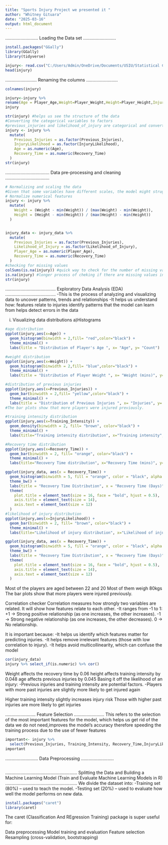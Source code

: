---
title: "Sports Injury Project we presented it "
author: "Whitney Gituara"
date: "2025-03-16"
output: html_document
---
..........................
Loading the Data set
..........................
```{r}
install.packages("GGally")  
library(GGally)
library(tidyverse)

injury<- read.csv("C:/Users/Admin/OneDrive/Documents/USIU/Statistical Computing/Assignments/Project/injury_data.csv")
head(injury)

`````````
.........................
Renaming the columns
.........................
```{r}
colnames(injury)
```

```{r}
injury<-injury %>%
rename(Age = Player_Age,Weight=Player_Weight,Height=Player_Height,InjuryLikelihood=Likelihood_of_Injury)
injury
```


```{r}
str(injury) #helps us see the structure of the data
#Converting the categorical variables to factors
#previous_injuries and likelihood_of_injury are categorical and converting integer to numeric
injury <- injury %>%
  mutate(
    Previous_Injuries = as.factor(Previous_Injuries),
    InjuryLikelihood = as.factor(InjuryLikelihood),
    Age = as.numeric(Age),
    Recovery_Time = as.numeric(Recovery_Time)
  )
str(injury)
```

...................................
Data pre-processing and cleaning
...................................
```{r}
# Normalizing and scaling the data
#Given that some variables have different scales, the model might struggle
# Normalize numerical features
injury <- injury %>%
  mutate(
    Weight = (Weight - min(Weight)) / (max(Weight) - min(Weight)),
    Height = (Height - min(Height)) / (max(Height) - min(Height))
  )


injury_data <- injury_data %>%
  mutate(
    Previous_Injuries = as.factor(Previous_Injuries),
    Likelihood_of_Injury = as.factor(Likelihood_of_Injury),
    Player_Age = as.numeric(Player_Age),
    Recovery_Time = as.numeric(Recovery_Time)
  )
#checking for missing values
colSums(is.na(injury)) #quick way to check for the number of missing values per column because it counts the number of missing values.
is.na(injury) #longer process of cheking if there are missing values in each column
str(injury)
`````````

........................................
Exploratory Data Analysis (EDA)
........................................
-This is the process of analyzing and visualizing data to uncover patterns, trends and relationships
-It helps us understand how:
  features relate to injuries
  identify patterns that the model can learn from
  helps detect errors in the data
  
i) Visualizing data distributions
   a)Histograms
```{r}
#age distribution
ggplot(injury,aes(x=Age)) +
  geom_histogram(binwidth = 2,fill= "red",color="black") +
  theme_minimal() +
  labs(title = "Distribution of Player's Age ", x= "Age", y= "Count")

#weight distribution
ggplot(injury,aes(x=Weight)) +
  geom_histogram(binwidth = 2,fill= "blue",color="black") +
  theme_minimal() +
  labs(title = "Distribution of Player Weight ", x= "Weight (mins)", y= "Count")

#distribution of previous injuries
ggplot(injury,aes(x=Previous_Injuries)) +
  geom_bar(binwidth = 2,fill= "yellow",color="black") +
  theme_minimal() +
  labs(title = "Distribution of Previous Injuries ", x= "Injuries", y= "Count")
#The bar plots show that more players were injured previously.

#training intensity distribution
ggplot(injury,aes(x=Training_Intensity)) +
  geom_density(binwidth = 2, fill= "brown", color="black") +
  theme_minimal() +
  labs(title="Training intensity distribution", x="Training intensity", y= "Count")

#Recovery time distribution
ggplot(injury,aes(x=Recovery_Time)) +
  geom_bar(binwidth = 2, fill= "orange", color="black") +
  theme_minimal() +
  labs(title="Recovery Time distribution", x="Recovery Time (mins)", y= "Count")

ggplot(injury_data, aes(x = Recovery_Time)) +
  geom_histogram(binwidth = 5, fill = "orange", color = "black", alpha = 0.7) +
  theme_bw() +
  labs(title = "Recovery Time Distribution", x = "Recovery Time (Days)", y = "Count") +
  theme(
    plot.title = element_text(size = 16, face = "bold", hjust = 0.5),
    axis.title = element_text(size = 14),
    axis.text = element_text(size = 12)
  )
#likelihood of injury distribution
ggplot(injury,aes(x=InjuryLikelihood)) +
  geom_bar(binwidth = 2, fill= "brown", color="black") +
  theme_minimal() +
  labs(title="Likelihood of injury distribution", x="Likelihood of injury", y= "Count")

ggplot(injury_data, aes(x = Recovery_Time)) +
  geom_histogram(binwidth = 5, fill = "orange", color = "black", alpha = 0.7) +
  theme_bw() +
  labs(title = "Recovery Time Distribution", x = "Recovery Time (Days)", y = "Count") +
  theme(
    plot.title = element_text(size = 16, face = "bold", hjust = 0.5),
    axis.title = element_text(size = 14),
    axis.text = element_text(size = 12)
  )
`````
Most of the players are aged between 22 and 20
Most of them weigh 80kgs
The bar plots show that more players were injured previously.


Correlation checker
Correlation measures how strongly two variables are related.
It will show how features relate to each other.
-It ranges from -1 to 1:
   +1 → Strong positive relationship (as one increases, the other increases).
   -1 → Strong negative relationship (as one increases, the other decreases).
    0 → No relationship.

It is important because:
-It helps us identify which features matter for predicting injuries.
-It helps remove irrelevant features (those with low correlation to injury).
-It helps avoid multicollinearity, which can confuse the model
```{r}
cor(injury_data)
injury %>% select_if(is.numeric) %>% cor()
```
Weight affects the recovery time by 0.06
height affects training intensity by 0.048
age affects previous injuries by 0.045
Basing it off the likelihood of an injury:
-Previous injuries and training intensity are potential factors.
-Players with more past injuries are slightly more likely to get injured again

Higher training intensity slightly increases injury risk
Those with higher past injuries are more likely to get injuries



........................
Feature Selection
........................
This refers to the selection of the most important features for the model, which helps us get rid of the data we do not need,improves the model's accuracy therefore speeding the training process due to the use of fewer features
```{r}
important<- injury %>%
  select(Previous_Injuries, Training_Intensity, Recovery_Time,InjuryLikelihood)
important
```

..........................
Data Preprocessing
..........................
```{r}

```


.........................................................
Splitting the Data and Building a Machine Learning Model
(Train and Evaluate Machine Learning Models in R)
.........................................................
We divide the dataset into:
  -Training set (80%) – used to teach the model.
  -Testing set (20%) – used to evaluate how well the model performs on new data.
```{r}
install.packages("caret")
library(caret)

```
The caret (Classification And REgression Training) package is super useful for:

Data preprocessing
Model training and evaluation
Feature selection
Resampling (cross-validation, bootstrapping)










